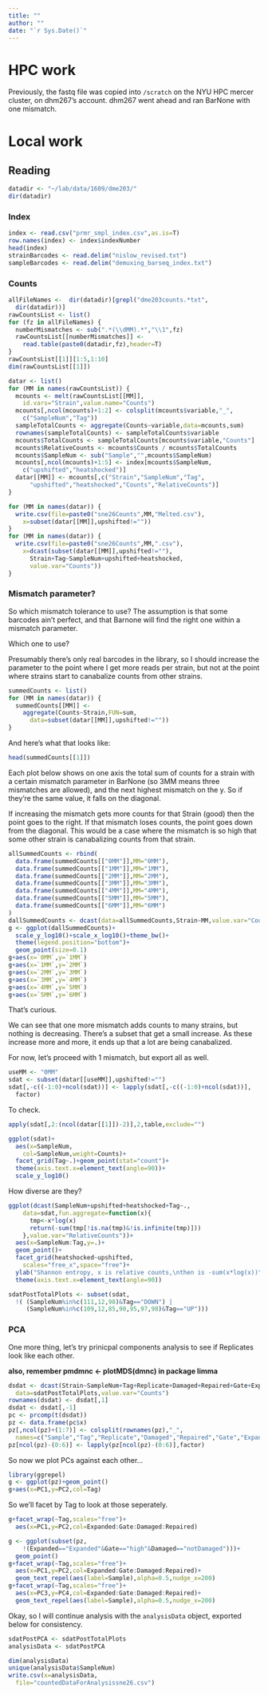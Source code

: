 ```yaml
---
title: ""
author: ""
date: "`r Sys.Date()`"
---
```


# HPC work

Previously, the fastq file was copied into `/scratch` on 
the NYU HPC mercer cluster, on dhm267's account. dhm267 went ahead
and ran BarNone with one mismatch.

# Local work

## Reading

```r
datadir <- "~/lab/data/1609/dme203/"
dir(datadir)
```

### Index

```r
index <- read.csv("prmr_smpl_index.csv",as.is=T)
row.names(index) <- index$indexNumber
head(index)
strainBarcodes <- read.delim("nislow_revised.txt")
sampleBarcodes <- read.delim("demuxing_barseq_index.txt")
```

### Counts

```r
allFileNames <-  dir(datadir)[grepl("dme203counts.*txt",
  dir(datadir))]
rawCountsList <- list()
for (fz in allFileNames) {
  numberMismatches <- sub(".*(\\dMM).*","\\1",fz)
  rawCountsList[[numberMismatches]] <-
    read.table(paste0(datadir,fz),header=T)
}
rawCountsList[[1]][1:5,1:10]
dim(rawCountsList[[1]])
```

```r
datar <- list()
for (MM in names(rawCountsList)) {
  mcounts <- melt(rawCountsList[[MM]],
    id.vars="Strain",value.name="Counts")
  mcounts[,ncol(mcounts)+1:2] <- colsplit(mcounts$variable,"_",
    c("SampleNum","Tag"))
  sampleTotalCounts <- aggregate(Counts~variable,data=mcounts,sum)
  rownames(sampleTotalCounts) <- sampleTotalCounts$variable
  mcounts$TotalCounts <- sampleTotalCounts[mcounts$variable,"Counts"]
  mcounts$RelativeCounts <- mcounts$Counts / mcounts$TotalCounts
  mcounts$SampleNum <- sub("Sample","",mcounts$SampleNum)
  mcounts[,ncol(mcounts)+1:5] <- index[mcounts$SampleNum,
    c("upshifted","heatshocked")]
  datar[[MM]] <- mcounts[,c("Strain","SampleNum","Tag",
      "upshifted","heatshocked","Counts","RelativeCounts")]
}
```

```r
for (MM in names(datar)) {
  write.csv(file=paste0("sne26Counts",MM,"Melted.csv"),
    x=subset(datar[[MM]],upshifted!=""))
}
for (MM in names(datar)) {
  write.csv(file=paste0("sne26Counts",MM,".csv"),
    x=dcast(subset(datar[[MM]],upshifted!=""),
      Strain+Tag~SampleNum+upshifted+heatshocked,
      value.var="Counts"))
}
```

### Mismatch parameter?

So which mismatch tolerance to use? The assumption is that some
barcodes ain't perfect, and that Barnone will find the right one
within a mismatch parameter. 

Which one to use?

Presumably there's only real barcodes in the library, so I should
increase the parameter to the point where I get more reads per
strain, but not at the point where strains start to canabalize counts
from other strains.

```r
summedCounts <- list()
for (MM in names(datar)) {
  summedCounts[[MM]] <- 
    aggregate(Counts~Strain,FUN=sum,
      data=subset(datar[[MM]],upshifted!=""))
}
```

And here's what that looks like:
```r
head(summedCounts[[1]])
```

Each plot below shows on one axis the total sum of counts for a strain
with a certain mismatch parameter in BarNone (so 3MM means three
mismatches are allowed), and the next highest mismatch on the y.
So if they're the same value, it falls on the diagonal.

If increasing the mismatch gets more counts for that Strain (good)
then the point goes to the right. If that mismatch loses counts,
the point goes down from the diagonal. This would be a case where
the mismatch is so high that some other strain is canabalizing 
counts from that strain.

```r
allSummedCounts <- rbind(
  data.frame(summedCounts[["0MM"]],MM="0MM"),
  data.frame(summedCounts[["1MM"]],MM="1MM"),
  data.frame(summedCounts[["2MM"]],MM="2MM"),
  data.frame(summedCounts[["3MM"]],MM="3MM"),
  data.frame(summedCounts[["4MM"]],MM="4MM"),
  data.frame(summedCounts[["5MM"]],MM="5MM"),
  data.frame(summedCounts[["6MM"]],MM="6MM")
)
dallSummedCounts <- dcast(data=allSummedCounts,Strain~MM,value.var="Counts")
g <- ggplot(dallSummedCounts)+
  scale_y_log10()+scale_x_log10()+theme_bw()+
  theme(legend.position="bottom")+
  geom_point(size=0.1)
g+aes(x=`0MM`,y=`1MM`)
g+aes(x=`1MM`,y=`2MM`)
g+aes(x=`2MM`,y=`3MM`)
g+aes(x=`3MM`,y=`4MM`)
g+aes(x=`4MM`,y=`5MM`)
g+aes(x=`5MM`,y=`6MM`)
```

That's curious. 

We can see that one more mismatch adds counts to many strains, but
nothing is decreasing. There's a subset that get a small increase.
As these increase more and more, it ends up that a lot are being
canabalized.

For now, let's proceed with 1 mismatch, but export all as well.


```r
useMM <- "0MM"
sdat <- subset(datar[[useMM]],upshifted!="")
sdat[,-c((-1:0)+ncol(sdat))] <- lapply(sdat[,-c((-1:0)+ncol(sdat))],
  factor)
```

To check.

```r
apply(sdat[,2:(ncol(datar[[1]])-2)],2,table,exclude="")
```
```r
ggplot(sdat)+
  aes(x=SampleNum,
    col=SampleNum,weight=Counts)+
  facet_grid(Tag~.)+geom_point(stat="count")+
  theme(axis.text.x=element_text(angle=90))+
  scale_y_log10()
```

How diverse are they?

```r
ggplot(dcast(SampleNum+upshifted+heatshocked+Tag~.,
    data=sdat,fun.aggregate=function(x){
      tmp<-x*log(x)
      return(-sum(tmp[!is.na(tmp)&!is.infinite(tmp)]))
    },value.var="RelativeCounts"))+
  aes(x=SampleNum:Tag,y=.)+
  geom_point()+
  facet_grid(heatshocked~upshifted,
	scales="free_x",space="free")+
  ylab("Shannon entropy, x is relative counts,\nthen is -sum(x*log(x))")+
  theme(axis.text.x=element_text(angle=90))
```


```r
sdatPostTotalPlots <- subset(sdat,
  !( (SampleNum%in%c(111,12,98)&Tag=="DOWN") |
     (SampleNum%in%c(109,12,85,90,95,97,98)&Tag=="UP")))
```

### PCA

One more thing, let's try prinicpal components analysis to see if
Replicates look like each other.

**also, remember pmdmnc <- plotMDS(dmnc) in package limma**

```r
dsdat <- dcast(Strain~SampleNum+Tag+Replicate+Damaged+Repaired+Gate+Expanded,
  data=sdatPostTotalPlots,value.var="Counts")
rownames(dsdat) <- dsdat[,1]
dsdat <- dsdat[,-1]
pc <- prcomp(t(dsdat))
pz <- data.frame(pc$x)
pz[,ncol(pz)+(1:7)] <- colsplit(rownames(pz),"_",
  names=c("Sample","Tag","Replicate","Damaged","Repaired","Gate","Expanded"))
pz[ncol(pz)-(0:6)] <- lapply(pz[ncol(pz)-(0:6)],factor)
```

So now we plot PCs against each other...

```r
library(ggrepel)
g <- ggplot(pz)+geom_point()
g+aes(x=PC1,y=PC2,col=Tag)
```

So we'll facet by Tag to look at those seperately.

```r
g+facet_wrap(~Tag,scales="free")+
  aes(x=PC1,y=PC2,col=Expanded:Gate:Damaged:Repaired)
```


```r
g <- ggplot(subset(pz,
    !(Expanded=="Expanded"&Gate=="high"&Damaged=="notDamaged")))+
  geom_point()
g+facet_wrap(~Tag,scales="free")+
  aes(x=PC1,y=PC2,col=Expanded:Gate:Damaged:Repaired)+
  geom_text_repel(aes(label=Sample),alpha=0.5,nudge_x=200)
g+facet_wrap(~Tag,scales="free")+
  aes(x=PC3,y=PC4,col=Expanded:Gate:Damaged:Repaired)+
  geom_text_repel(aes(label=Sample),alpha=0.5,nudge_x=200)
```


Okay, so I will continue analysis with the `analysisData` object,
exported below for consistency.

```r
sdatPostPCA <- sdatPostTotalPlots
analysisData <- sdatPostPCA
```

```r
dim(analysisData)
unique(analysisData$SampleNum)
write.csv(x=analysisData,
  file="countedDataForAnalysissne26.csv")
```

